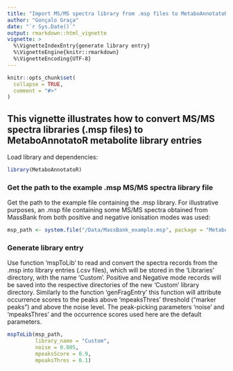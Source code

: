 ```yaml
---
title: "Import MS/MS spectra library from .msp files to MetaboAnnotatoR"
author: "Gonçalo Graça"
date: "`r Sys.Date()`"
output: rmarkdown::html_vignette
vignette: >
  %\VignetteIndexEntry{generate library entry}
  %\VignetteEngine{knitr::rmarkdown}
  %\VignetteEncoding{UTF-8}
---
```


```r
knitr::opts_chunk$set(
  collapse = TRUE,
  comment = "#>"
)
```

## This vignette illustrates how to convert MS/MS spectra libraries (.msp files) to MetaboAnnotatoR metabolite library entries 

Load library and dependencies:

```r
library(MetaboAnnotatoR)
```

### Get the path to the example .msp MS/MS spectra library file

Get the path to the example file containing the .msp library. For illustrative purposes, an .msp file containing some MS/MS spectra obtained from MassBank from both positive and negative ionisation modes was used: 

```r
msp_path <- system.file("/Data/MassBank_example.msp", package = "MetaboAnnotatoR")
```


### Generate library entry

Use function 'mspToLib' to read and convert the spectra records from the .msp into library entries (.csv files), which will be stored in the 'Libraries' directory, with the name 'Custom'. Positive and Negative mode records will be saved into the respective directories of the new 'Custom' library directory.
Similarly to the function 'genFragEntry' this function will attribute occurrence scores to the peaks above 'mpeaksThres' threshold ("marker peaks") and above the noise level.
The peak-picking parameters 'noise' and 'mpeaksThres' and the occurrence scores used here are the default parameters.

```r
mspToLib(msp_path,
         library_name = "Custom",
         noise = 0.005,
         mpeaksScore = 0.9,
         mpeaksThres = 0.1)
```
